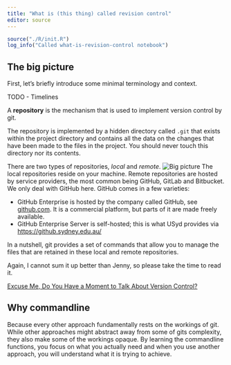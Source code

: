 ```yaml
---
title: "What is (this thing) called revision control"
editor: source
---
```


```r
source("./R/init.R")
log_info("Called what-is-revision-control notebook")
```

## The big picture {#sec-what-is-big-pic}

First, let's briefly introduce some minimal terminology and context.

::: callout-note
TODO - Timelines
:::

A **repository** is the mechanism that is used to implement version control by git.

::: callout-note
The repository is implemented by a hidden directory called `.git` that exists within the project directory and contains all the data on the changes that have been made to the files in the project.
You should never touch this directory nor its contents.
:::

There are two types of repositories, *local* and *remote*.
![Big picture](../fig/git-big-pic.jpg)
The local repositories reside on your machine.
Remote repositories are hosted by service providers, the most common being GitHub, GitLab and Bitbucket.
We only deal with GitHub here.
GitHub comes in a few varieties: 

- GitHub Enterprise is hosted by the company called GitHub, see [github.com](https://github.com/). It is a commercial platform, but parts of it are made freely available.
- GitHub Enterprise Server is self-hosted; this is what USyd provides via [https://github.sydney.edu.au/](https://github.sydney.edu.au/)

In a nutshell, git provides a set of commands that allow you to manage the files that are retained in these local and remote repositories.

Again, I cannot sum it up better than Jenny, so please take the time to read it.

[Excuse Me, Do You Have a Moment to Talk About Version Control?](https://www.tandfonline.com/doi/full/10.1080/00031305.2017.1399928?needAccess=true)



## Why commandline

Because every other approach fundamentally rests on the workings of git.
While other approaches might abstract away from some of gits complexity, they also make some of the workings opaque.
By learning the commandline functions, you focus on what you actually need and when you use another approach, you will understand what it is trying to achieve.



